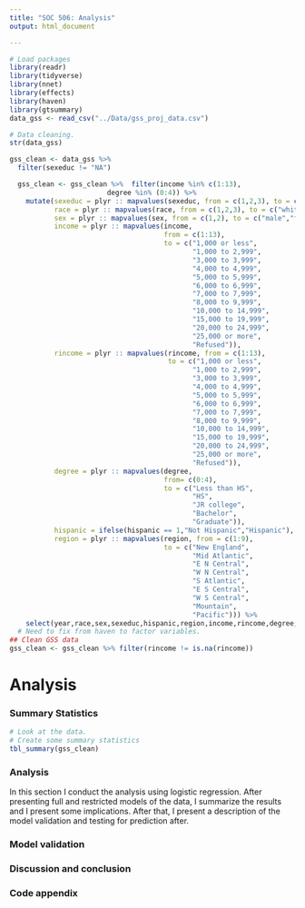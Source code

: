 ```yaml
---
title: "SOC 506: Analysis"
output: html_document

---
```


```r
# Load packages 
library(readr)
library(tidyverse)
library(nnet)
library(effects)
library(haven)
library(gtsummary)
data_gss <- read_csv("../Data/gss_proj_data.csv")

# Data cleaning. 
str(data_gss)

gss_clean <- data_gss %>% 
  filter(sexeduc != "NA")

  gss_clean <- gss_clean %>%  filter(income %in% c(1:13),
                        degree %in% (0:4)) %>%
    mutate(sexeduc = plyr :: mapvalues(sexeduc, from = c(1,2,3), to = c("favor","oppose","depends")),
           race = plyr :: mapvalues(race, from = c(1,2,3), to = c("white","black","other")), 
           sex = plyr :: mapvalues(sex, from = c(1,2), to = c("male","female")),
           income = plyr :: mapvalues(income, 
                                      from = c(1:13),
                                      to = c("1,000 or less",
                                             "1,000 to 2,999",
                                             "3,000 to 3,999",
                                             "4,000 to 4,999",
                                             "5,000 to 5,999",
                                             "6,000 to 6,999",
                                             "7,000 to 7,999",
                                             "8,000 to 9,999",
                                             "10,000 to 14,999",
                                             "15,000 to 19,999",
                                             "20,000 to 24,999",
                                             "25,000 or more",
                                             "Refused")),
           rincome = plyr :: mapvalues(rincome, from = c(1:13), 
                                       to = c("1,000 or less",
                                             "1,000 to 2,999",
                                             "3,000 to 3,999",
                                             "4,000 to 4,999",
                                             "5,000 to 5,999",
                                             "6,000 to 6,999",
                                             "7,000 to 7,999",
                                             "8,000 to 9,999",
                                             "10,000 to 14,999",
                                             "15,000 to 19,999",
                                             "20,000 to 24,999",
                                             "25,000 or more",
                                             "Refused")),
           degree = plyr :: mapvalues(degree, 
                                      from= c(0:4),
                                      to = c("Less than HS",
                                             "HS",
                                             "JR college",
                                             "Bachelor",
                                             "Graduate")),
           hispanic = ifelse(hispanic == 1,"Not Hispanic","Hispanic"),
           region = plyr :: mapvalues(region, from = c(1:9),
                                      to = c("New England", 
                                             "Mid Atlantic",
                                             "E N Central",
                                             "W N Central",
                                             "S Atlantic",
                                             "E S Central",
                                             "W S Central",
                                             "Mountain",
                                             "Pacific"))) %>% 
    select(year,race,sex,sexeduc,hispanic,region,income,rincome,degree,cohort) 
  # Need to fix from haven to factor variables. 
## Clean GSS data
gss_clean <- gss_clean %>% filter(rincome != is.na(rincome))

```

# Analysis 

### Summary Statistics 

```r
# Look at the data. 
# Create some summary statistics 
tbl_summary(gss_clean)
```

### Analysis 

In this section I conduct the analysis using logistic regression. After presenting full and restricted models of the data, I summarize the results and I present some implications. After that, I present a description of the model validation and testing for prediction after. 

### Model validation

### Discussion and conclusion 

### Code appendix



